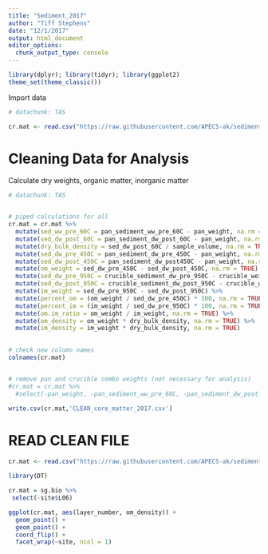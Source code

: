 ```yaml
---
title: "Sediment_2017"
author: "Tiff Stephens"
date: "12/1/2017"
output: html_document
editor_options: 
  chunk_output_type: console
---
```


```r
library(dplyr); library(tidyr); library(ggplot2)
theme_set(theme_classic())
```

Import data
```r
# datachunk: TAS

cr.mat <- read.csv("https://raw.githubusercontent.com/APECS-ak/sediment_2017/master/RAW_core_matter_2017.csv", stringsAsFactors = FALSE, header = TRUE)
```

# Cleaning Data for Analysis

Calculate dry weights, organic matter, inorganic matter
```r
# datachunk: TAS


# piped calculations for all
cr.mat = cr.mat %>% 
  mutate(sed_ww_pre_60C = pan_sediment_ww_pre_60C - pan_weight, na.rm = TRUE) %>%
  mutate(sed_dw_post_60C = pan_sediment_dw_post_60C - pan_weight, na.rm = TRUE) %>%
  mutate(dry_bulk_density = sed_dw_post_60C / sample_volume, na.rm = TRUE) %>%
  mutate(sed_dw_pre_450C = pan_sediment_dw_pre_450C - pan_weight, na.rm = TRUE) %>%
  mutate(sed_dw_post_450C = pan_sediment_dw_post450C - pan_weight, na.rm = TRUE) %>%
  mutate(om_weight = sed_dw_pre_450C - sed_dw_post_450C, na.rm = TRUE) %>%
  mutate(sed_dw_pre_950C = crucible_sediment_dw_pre_950C - crucible_weight, na.rm = TRUE) %>%
  mutate(sed_dw_post_950C = crucible_sediment_dw_post_950C - crucible_weight, na.rm = TRUE) %>%
  mutate(im_weight = sed_dw_pre_950C - sed_dw_post_950C) %>%
  mutate(percent_om = (om_weight / sed_dw_pre_450C) * 100, na.rm = TRUE) %>%
  mutate(percent_im = (im_weight / sed_dw_pre_950C) * 100, na.rm = TRUE) %>%
  mutate(om.im_ratio = om_weight / im_weight, na.rm = TRUE) %>%
  mutate(om_density = om_weight * dry_bulk_density, na.rm = TRUE) %>%
  mutate(im_density = im_weight * dry_bulk_density, na.rm = TRUE)
  

# check new column names
colnames(cr.mat)


# remove pan and crucible combo weights (not necessary for analysis) 
#cr.mat = cr.mat %>% 
  #select(-pan_weight, -pan_sediment_ww_pre_60C, -pan_sediment_dw_post_60C, -pan_sediment_dw_pre_450C, -pan_sediment_dw_post450C, -crucible_weight, -crucible_sediment_dw_pre_950C, -crucible_sediment_dw_post_950C, -sed_dw_post_60C, -sed_ww_pre_60C, -sed_dw_post_450C, -sed_dw_post_450C, -sed_dw_post_950C, -sed_dw_pre_950C, -layer_volume)
```


```r
write.csv(cr.mat,'CLEAN_core_matter_2017.csv')
```



# READ CLEAN FILE

```r
cr.mat <- read.csv("https://raw.githubusercontent.com/APECS-ak/sediment_2017/master/CLEAN_core_matter_2017.csv", stringsAsFactors = FALSE, header = TRUE)
```


```r
library(DT)

cr.mat = sg.bio %>% 
 select(-site$L06)

ggplot(cr.mat, aes(layer_number, om_density)) +
  geom_point() +
  geom_point() +
  coord_flip() +
  facet_wrap(~site, ncol = 1)
```










